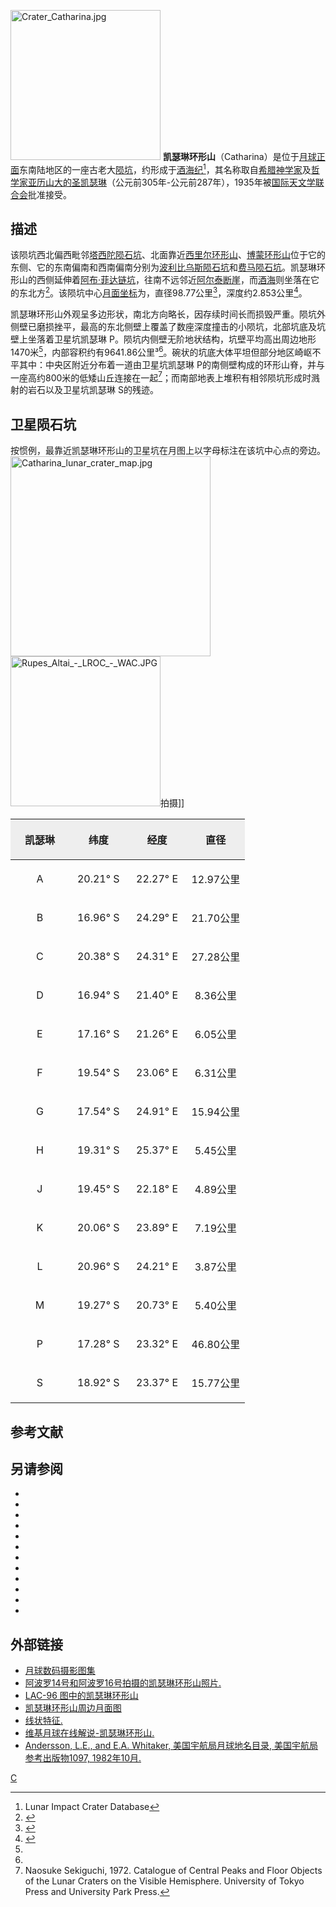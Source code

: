 {{lunar crater data|
 image=Catharina crater 4084 h2.jpg|
 caption=[[月球轨道器4号|月球轨道器4号]]拍摄的图像|
 latitude=17.98|
 N_or_S=S|
 longitude=23.55|
 E_or_W=E|
 diameter=98.8公里|
 depth=2.853公里|
 colong=337|
 eponym=[[亚历山大的加大肋纳|圣凯瑟琳]]}}
[[Image:Crater_Catharina.jpg|240px]]
'''凯瑟琳环形山'''（Catharina）是位于[[月球正面|月球正面]]东南陆地区的一座古老大[[撞击坑|陨坑]]，约形成于[[酒海纪|酒海纪]]<ref name=LICD>Lunar Impact Crater Database</ref>，其名称取自[[希腊|希腊]][[神学家|神学家]]及[[哲学家|哲学家]][[亚历山大的加大肋纳|亚历山大的圣凯瑟琳]]（公元前305年-公元前287年），1935年被[[国际天文学联合会|国际天文学联合会]]批准接受。

==描述==
该陨坑西北偏西毗邻[[塔西陀陨石坑|塔西陀陨石坑]]、北面靠近[[西里尔环形山|西里尔环形山]]、[[博蒙环形山|博蒙环形山]]位于它的东侧、它的东南偏南和西南偏南分别为[[波利比乌斯陨石坑|波利比乌斯陨石坑]]和[[费马陨石坑|费马陨石坑]]。凯瑟琳环形山的西侧延伸着[[艾布·菲达链坑|阿布·菲达链坑]]，往南不远邻近[[阿尔泰峭壁|阿尔泰断崖]]，而[[酒海|酒海]]则坐落在它的东北方<ref>{{Cite web |url=http://planetarynames.wr.usgs.gov/images/Lunar/lac_96_lo.pdf |title=Crater Catharina on LAC-96 map. |accessdate=2016-08-29 |archive-date=2013-02-20 |archive-url=https://web.archive.org/web/20130220212022/http://planetarynames.wr.usgs.gov/images/Lunar/lac_96_lo.pdf |dead-url=no }}</ref>。该陨坑中心[[月面坐标|月面坐标]]为{{Coord|17.98|S|23.55|E|globe:Moon|nogoogle=1|noosm=1}}，直径98.77公里<ref name="IAU">{{Cite web |url=http://planetarynames.wr.usgs.gov/Feature/1076 |title=Directory of the International Astronomical Union |accessdate=2016-08-29 |archive-date=2017-10-12 |archive-url=https://web.archive.org/web/20171012045048/https://planetarynames.wr.usgs.gov/Feature/1076 |dead-url=no }}</ref>，深度约2.853公里<ref>{{Cite web |url=http://fisherka.csolutionshosting.net/astronote/plan/craterdepth/html/CraterDepthFeatureNameWestfall.html |title=John E. Westfall's Atlas of the Lunar Terminator, Cambridge Univ. Press (2000) |accessdate=2016-08-29 |archive-date=2014-12-18 |archive-url=https://archive.today/20141218234310/http://fisherka.csolutionshosting.net/astronote/plan/craterdepth/html/CraterDepthFeatureNameWestfall.html |dead-url=no }}</ref>。

凯瑟琳环形山外观呈多边形状，南北方向略长，因存续时间长而损毁严重。陨坑外侧壁已磨损挫平，最高的东北侧壁上覆盖了数座深度撞击的小陨坑，北部坑底及坑壁上坐落着卫星坑凯瑟琳 P。陨坑内侧壁无阶地状结构，坑壁平均高出周边地形1470米<ref name="LICD"/>，内部容积约有9641.86公里³<ref name="LICD"/>。碗状的坑底大体平坦但部分地区崎岖不平其中：中央区附近分布着一道由卫星坑凯瑟琳 P的南侧壁构成的环形山脊，并与一座高约800米的低矮山丘连接在一起<ref>Naosuke Sekiguchi, 1972. Catalogue of Central Peaks and Floor Objects of the Lunar Craters on the Visible Hemisphere. University of Tokyo Press and University Park Press.</ref>；而南部地表上堆积有相邻陨坑形成时溅射的岩石以及卫星坑凯瑟琳 S的残迹。

==卫星陨石坑==
按惯例，最靠近凯瑟琳环形山的卫星坑在月图上以字母标注在该坑中心点的旁边。
[[Image:Catharina_lunar_crater_map.jpg|320px]]
[[Image:Rupes_Altai_-_LROC_-_WAC.JPG|240px]]拍摄]]
{| class="wikitable"
!width="25%" style="background:#eeeeee;" |凯瑟琳
!width="25%" style="background:#eeeeee;" |纬度
!width="25%" style="background:#eeeeee;" |经度
!width="25%" style="background:#eeeeee;" |直径
|-
|align="center"|A
|align="center"|20.21° S
|align="center"|22.27° E
|align="center"|12.97公里
|-
|align="center"|B
|align="center"|16.96° S
|align="center"|24.29° E
|align="center"|21.70公里
|-
|align="center"|C
|align="center"|20.38° S
|align="center"|24.31° E
|align="center"|27.28公里
|-
|align="center"|D
|align="center"|16.94° S
|align="center"|21.40° E
|align="center"|8.36公里
|-
|align="center"|E
|align="center"|17.16° S
|align="center"|21.26° E
|align="center"|6.05公里
|-
|align="center"|F
|align="center"|19.54° S
|align="center"|23.06° E
|align="center"|6.31公里
|-
|align="center"|G
|align="center"|17.54° S
|align="center"|24.91° E
|align="center"|15.94公里
|-
|align="center"|H
|align="center"|19.31° S
|align="center"|25.37° E
|align="center"|5.45公里
|-
|align="center"|J
|align="center"|19.45° S
|align="center"|22.18° E
|align="center"|4.89公里
|-
|align="center"|K
|align="center"|20.06° S
|align="center"|23.89° E
|align="center"|7.19公里
|-
|align="center"|L
|align="center"|20.96° S
|align="center"|24.21° E
|align="center"|3.87公里
|-
|align="center"|M
|align="center"|19.27° S
|align="center"|20.73° E
|align="center"|5.40公里
|-
|align="center"|P
|align="center"|17.28° S
|align="center"|23.32° E
|align="center"|46.80公里
|-
|align="center"|S
|align="center"|18.92° S
|align="center"|23.37° E
|align="center"|15.77公里
|}{{clear}}

==参考文献==
{{Reflist}}
==另请参阅==
{{refbegin}}
* {{cite book
  | last1 = Andersson
  | first1 = L. E.
  | last2 = Whitaker
  | first2 = E. A.
  | authorlink2 = Ewen Whitaker
  | date = 1982
  | title = [[NASA|NASA]] Catalogue of Lunar Nomenclature
  | publisher = NASA RP-1097
  | ref = harv
  }}
* {{cite web
  | last = Blue
  | first = Jennifer
  | date = July 25, 2007
  | title = Gazetteer of Planetary Nomenclature
  | publisher = [[United_States_Geological_Survey|USGS]]
  | url = http://planetarynames.wr.usgs.gov/
  | accessdate = 2007-08-05
  | ref = harv
  | archive-date = 2012-04-08
  | archive-url = https://www.webcitation.org/66mXDr4G9?url=http://planetarynames.wr.usgs.gov/
  | dead-url = no
  }}
* {{cite book
  | last1 = Bussey
  | first1 = B.
  | authorlink1 = Ben Bussey
  | last2 = Spudis
  | first2 = P.
  | authorlink2 = Paul Spudis
  | date = 2004
  | title = The Clementine Atlas of the Moon
  | publisher = Cambridge University Press
  | location = New York
  | isbn = 978-0-521-81528-4
  | ref = harv
  }}
* {{cite book
  | last1 = Cocks
  | first1 = Elijah E.
  | last2 = Cocks
  | first2 = Josiah C.
  | date = 1995
  | title = Who's Who on the Moon: A Biographical Dictionary of Lunar Nomenclature
  | url = https://archive.org/details/isbn_9780936389271
  | publisher = Tudor Publishers
  | isbn = 978-0-936389-27-1
  | ref = harv
  }}
* {{cite web
  | last = McDowell
  | first = Jonathan
  | date = July 15, 2007
  | url = http://host.planet4589.org/astro/lunar/
  | title = Lunar Nomenclature
  | publisher = Jonathan's Space Report
  | accessdate = 2007-10-24
  | ref = harv
  | archive-date = 2012-05-26
  | archive-url = https://www.webcitation.org/67wcYNfK3?url=http://host.planet4589.org/astro/lunar/
  | dead-url = no
  }}
* {{cite journal| last1 = Menzel| first1 = D. H.| last2 = Minnaert| first2 = M.| last3 = Levin| first3 = B.| last4 = Dollfus| first4 = A.| last5 = Bell| first5 = B.| title = Report on Lunar Nomenclature by the Working Group of Commission 17 of the IAU| doi = 10.1007/BF00171763| journal = Space Science Reviews| volume = 12| issue = 2| pages = 136–186| date = 1971| bibcode = 1971SSRv...12..136M| ref = harv}}
* {{cite book
  | first = Patrick
  | last = Moore
  | authorlink = Patrick Moore
  | date = 2001
  | title = On the Moon
  | url = https://archive.org/details/patrickmooreonmo00patr
  | publisher = Sterling Publishing Co.
  | isbn = 978-0-304-35469-6
  | ref = harv
  }}
* {{cite book
  | first = Fred W.
  | last = Price
  | date = 1988
  | title = The Moon Observer's Handbook
  | publisher = Cambridge University Press
  | isbn = 978-0-521-33500-3
  | ref = harv
  }}
* {{cite book
  | last = Rükl
  | first = Antonín
  | authorlink = Antonín Rükl
  | date = 1990
  | title = Atlas of the Moon
  | publisher = Kalmbach Books
  | isbn = 978-0-913135-17-4
  | ref = harv
  }}
* {{cite book
  | last = Webb
  | first = Rev. T. W.
  | authorlink = Thomas William Webb
  | date = 1962
  | title = Celestial Objects for Common Telescopes
  | url = https://archive.org/details/celestialobjects00webb
  | edition = 6th revised
  | publisher = Dover
  | isbn = 978-0-486-20917-3
  | ref = harv
  }}
* {{cite book
  | first = Ewen A.
  | last = Whitaker
  | authorlink = Ewen Whitaker
  | date = 1999
  | title = Mapping and Naming the Moon
  | publisher = Cambridge University Press
  | isbn = 978-0-521-62248-6
  | ref = harv
  }}
* {{cite book
  | first = Peter T.
  | last = Wlasuk
  | date = 2000
  | title = Observing the Moon
  | publisher = Springer
  | isbn = 978-1-85233-193-1
  | ref = harv
 }}
{{refend}}

==外部链接==
*[http://www.lpi.usra.edu/resources/lunar_orbiter/bin/srch_nam.shtml?Catharina%7C0 月球数码摄影图集]{{Wayback|url=http://www.lpi.usra.edu/resources/lunar_orbiter/bin/srch_nam.shtml?Catharina%7C0 |date=20150120121032 }}
*[http://www.lpi.usra.edu/resources/apollo/search/feature/?feature=Catharina 阿波罗14号和阿波罗16号拍摄的凯瑟琳环形山照片.]{{Wayback|url=http://www.lpi.usra.edu/resources/apollo/search/feature/?feature=Catharina |date=20160304065305 }}
*[http://www.lpi.usra.edu/resources/mapcatalog/LAC/lac96/ LAC-96 图中的凯瑟琳环形山]{{Wayback|url=http://www.lpi.usra.edu/resources/mapcatalog/LAC/lac96/ |date=20160304065630 }}
*[http://www.lpi.usra.edu/resources/mapcatalog/usgs/I690/ 凯瑟琳环形山周边月面图]{{Wayback|url=http://www.lpi.usra.edu/resources/mapcatalog/usgs/I690/ |date=20160304083345 }}
*[http://lpod.wikispaces.com/July+27%2C+2008 线状特征.]{{Wayback|url=http://lpod.wikispaces.com/July+27%2C+2008 |date=20120413201514 }}
*[http://the-moon.wikispaces.com/Catharina 维基月球在线解说-凯瑟琳环形山.]{{Wayback|url=http://the-moon.wikispaces.com/Catharina |date=20150828174923 }}
*[http://planet4589.org/astro/lunar/RP-1097.pdf Andersson, L.E., and E.A. Whitaker, 美国宇航局月球地名目录, 美国宇航局参考出版物1097, 1982年10月.]{{Wayback|url=http://planet4589.org/astro/lunar/RP-1097.pdf |date=20141006125838 }}

[[Category:月球环形山|C]]
{{月球環形山 (C-F)}}